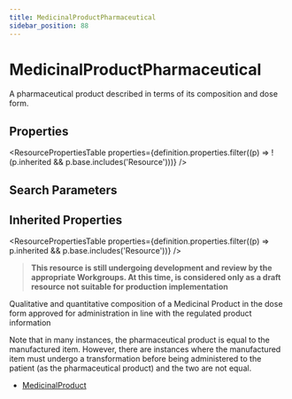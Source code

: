 ```yaml
---
title: MedicinalProductPharmaceutical
sidebar_position: 88
---
```



# MedicinalProductPharmaceutical

A pharmaceutical product described in terms of its composition and dose form.

<Tabs queryString="section">
  <TabItem value="schema" label="Schema" default>

## Properties

<ResourcePropertiesTable
  properties={definition.properties.filter((p) => !(p.inherited && p.base.includes('Resource')))}
/>

## Search Parameters

<SearchParamsTable searchParams={definition.searchParameters} />

## Inherited Properties

<ResourcePropertiesTable properties={definition.properties.filter((p) => p.inherited && p.base.includes('Resource'))} />

  </TabItem>
<TabItem value="usage" label="Usage">
<div>   <a name="scope"></a>    <blockquote class="stu-note">   <a name="dstu"></a> <strong>This resource is still undergoing development and review by the appropriate Workgroups. At this time, is considered only as a draft resource not suitable for production implementation</strong> </blockquote>   <p>    Qualitative and quantitative composition of a Medicinal Product in the dose form approved for administration in line with the regulated product information    </p>   <p>    Note that in many instances, the pharmaceutical product is equal to the manufactured item. However, there are instances where the manufactured item must undergo a transformation before being administered to the patient (as the pharmaceutical product) and the two are not equal.   </p>  </div>
</TabItem>


<TabItem value="referencedBy" label="Referenced By">
<ul><li><a href="/docs/api/fhir/resources/medicinalproduct">MedicinalProduct</a></li></ul>
</TabItem>
</Tabs>
